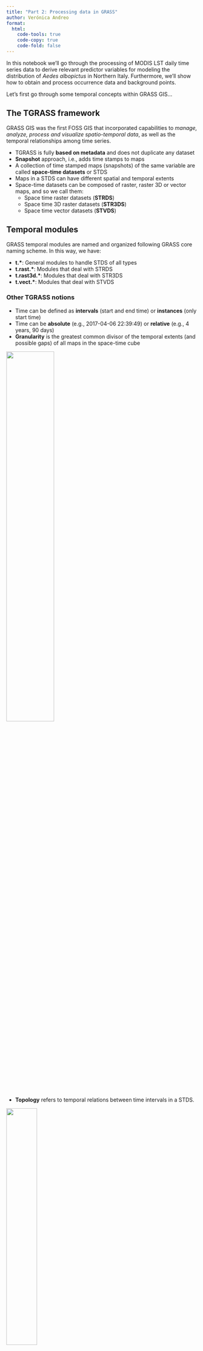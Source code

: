 ```yaml
---
title: "Part 2: Processing data in GRASS"
author: Verónica Andreo
format: 
  html: 
    code-tools: true
    code-copy: true
    code-fold: false
---
```


In this notebook we'll go through the processing of MODIS LST daily time series
data to derive relevant predictor variables for modeling the distribution of
*Aedes albopictus* in Northern Italy. Furthermore, we'll show how to obtain and
process occurrence data and background points.

Let's first go through some temporal concepts within GRASS GIS...


## The TGRASS framework

GRASS GIS was the first FOSS GIS that incorporated capabilities to 
*manage, analyze, process and visualize spatio-temporal data*, as well as 
the temporal relationships among time series.

- TGRASS is fully **based on metadata** and does not duplicate any dataset
- **Snapshot** approach, i.e., adds time stamps to maps
- A collection of time stamped maps (snapshots) of the same variable are called **space-time datasets** or STDS
- Maps in a STDS can have different spatial and temporal extents
- Space-time datasets can be composed of raster, raster 3D or vector maps, and so
we call them:
  - Space time raster datasets (**STRDS**)
  - Space time 3D raster datasets (**STR3DS**)
  - Space time vector datasets (**STVDS**)


## Temporal modules

GRASS temporal modules are named and organized following GRASS core naming
scheme. In this way, we have:

- **t.\***: General modules to handle STDS of all types
- **t.rast.\***: Modules that deal with STRDS
- **t.rast3d.\***: Modules that deal with STR3DS
- **t.vect.\***: Modules that deal with STVDS


### Other TGRASS notions

- Time can be defined as **intervals** (start and end time) or **instances** 
(only start time)
- Time can be **absolute** (e.g., 2017-04-06 22:39:49) or **relative** 
(e.g., 4 years, 90 days)
- **Granularity** is the greatest common divisor of the temporal extents 
(and possible gaps) of all maps in the space-time cube

<img src="https://grass.osgeo.org/grass78/manuals/timeline_2D.jpg" width="50%" align="center"/>

- **Topology** refers to temporal relations between time intervals in a STDS.

<img src="assets/img/studio/temp_relation.png" width="40%"/>


### TGRASS framework and workflow

<img src="assets/img/studio/tgrass_flowchart.png" width="70%" align="center"/>

## Hands-on, let's start

So let's start...

```python
import os
import sys
import subprocess
```

```python
# data directory
homedir = os.path.join(os.path.expanduser('~'), "grass_ncsu_2023")

# GRASS GIS database variables
grassbin = "grass"
grassdata = os.path.join(homedir, "grassdata")
location = "nc_spm_08_grass7"
mapset = "PERMANENT"

# create directories if not already existing
os.makedirs(grassdata, exist_ok=True)
```

```python
print(subprocess.check_output([grassbin, "--config", "version"], text=True))
```

```python
# Ask GRASS GIS where its Python packages are 
sys.path.append(
    subprocess.check_output([grassbin, "--config", "python_path"], text=True).strip()
)
```

```python
# Import the GRASS GIS packages we need
import grass.script as gs
import grass.jupyter as gj

# Start the GRASS GIS Session
session = gj.init(grassdata, location, mapset)
```

```python
# List vector elements in the PERMANENT mapset
gs.list_grouped(type="vector")
```

```python
import folium
```

```python
# Display newly created vector
map1 = gj.Map(width=500, use_region=True)
map1.d_vect(map="railroads")
map1.show()
# python displays are not shown...
```

```python
session.finish
```

#### Importing species records

::: {.panel-tabset}

## GRASS code

```bash
# Import records
v.import input=aedes_albopictus.gpkg 
  output=aedes_albopictus

# List raster maps
g.list type=raster
r.colors map=lst_2014.150_avg color=celsius

# Display records
d.mon wx0
d.rast lst_2014.150_avg
d.vect aedes_albopictus icon=basic/circle \
  size=7 fill_color=black
```

## Map
<img src="assets/img/wx0_aedes_lst.png" width="500px">

:::

You can also get the occurrences directly from GBIF into GRASS
by means of [v.in.pygbif](https://grass.osgeo.org/grass-stable/manuals/addons/v.in.pygbif.html).


#### Creating random background points

::: {.panel-tabset}

## GRASS code

```bash
# Create buffer around Aedes albopictus records
v.buffer input=aedes_albopictus output=aedes_buffer distance=2000

# Set computational region
g.region -p raster=lst_2014.001_avg

# Create a vector mask to limit background points
r.mapcalc expression="MASK = if(lst_2014.001_avg, 1, null())"
r.to.vect input=MASK output=vect_mask type=area

# Subtract buffers from vector mask
v.overlay ainput=vect_mask binput=aedes_buffer operator=xor output=mask_bg

# Generate random background points
v.random output=background_points npoints=1000 restrict=mask_bg seed=3749
```

## Map

<img src="assets/img/points_aedes_background.png" width="500px">

:::

See extra slides for details about [*computational region*](#region) and [*masks*](#mask) in GRASS GIS.


#### Create daily LST STRDS

::: {.panel-tabset}

## GRASS code

```bash
# Create time series 
t.create type=strds temporaltype=absolute \
  output=lst_daily title="Average Daily LST" \
  description="Average daily LST in degree C - 2014-2018"

# Get list of maps 
g.list type=raster pattern="lst_201*" output=list_lst.csv

# Register maps in strds  
t.register -i input=lst_daily file=list_lst.csv \
  increment="1 days" start="2014-01-01"

# Get info about the strds
t.info input=lst_daily
```

## Output

<img src="assets/img/t_info_output.png" width="50%">

:::

See [t.create](https://grass.osgeo.org/grass-stable/manuals/t.create.html) and [t.register](https://grass.osgeo.org/grass-stable/manuals/t.register.html)


### Generate environmental variables from LST STRDS

#### Long term monthly avg, min and max LST

::: {.panel-tabset}

## GRASS code

```bash
for i in $(seq -w 1 12) ; do 
  t.rast.series input=lst_daily method=average \
    where="strftime('%m', start_time)='${i}'" \
    output=lst_average_${i}
  t.rast.series input=lst_daily method=minimum \
    where="strftime('%m', start_time)='${i}'" \
    output=lst_minimum_${i}
  t.rast.series input=lst_daily method=maximum \
    where="strftime('%m', start_time)='${i}'" \
    output=lst_maximum_${i}  
done
```

## Output

<img src="assets/img/list_long_term_avg_lst.png" width="70%">

:::

See [t.rast.series](https://grass.osgeo.org/grass-stable/manuals/t.rast.series.html) manual for further details.


#### Bioclimatic variables

::: {.panel-tabset}

## GRASS code

```bash
# Install extension
g.extension extension=r.bioclim
 
# Estimate temperature related bioclimatic variables
r.bioclim \
  tmin=$(g.list type=raster pattern="lst_minimum_??" separator=",") \
  tmax=$(g.list type=raster pattern="lst_maximum_??" separator=",") \
  tavg=$(g.list type=raster pattern="lst_average_??" separator=",") \
  output=worldclim_ 

# List output maps
g.list type=raster pattern="worldclim*"
```

## Output
<img src="assets/img/list_worldclim_lst.png" width="80%">

## Map

<img src="assets/img/bio1.png" width="50%">

:::

See [r.bioclim](https://grass.osgeo.org/grass-stable/manuals/addons/r.bioclim.html) manual for further details.


#### Spring warming

::: {.panel-tabset}

## GRASS code

```bash
# Annual spring warming: slope(daily Tmean february-march-april)
t.rast.aggregate input=lst_daily output=annual_spring_warming \
  basename=spring_warming suffix=gran \
  method=slope granularity="1 years" \
  where="strftime('%m',start_time)='02' or \
         strftime('%m',start_time)='03' or \
         strftime('%m', start_time)='04'"

# Average spring warming
t.rast.series input=annual_spring_warming \
  output=avg_spring_warming \
  method=average
```

## Map

<img src="assets/img/spring_warming.png" width="50%">

:::

See [t.rast.aggregate](https://grass.osgeo.org/grass-stable/manuals/t.rast.aggregate.html) manual.


#### Autumnal cooling

::: {.panel-tabset}

## GRASS code

```bash
# Annual autumnal cooling: slope(daily Tmean august-september-october)
t.rast.aggregate input=lst_daily output=annual_autumnal_cooling \
  basename=autumnal_cooling suffix=gran \
  method=slope granularity="1 years" \
  where="strftime('%m',start_time)='08' or \
         strftime('%m',start_time)='09' or \
         strftime('%m', start_time)='10'"

# Average autumnal cooling
t.rast.series input=annual_autumnal_cooling \
  output=avg_autumnal_cooling \
  method=average
```

## Map

<img src="assets/img/autumnal_cooling.png" width="51%">

:::


#### Number of days with LSTmean >= 20 and <= 30

::: {.panel-tabset}

## GRASS code

```bash
# Keep only pixels meeting the condition
t.rast.algebra -n \
  expression="tmean_higher20_lower30 = if(lst_daily >= 20.0 && lst_daily <= 30.0, 1, null())" \
  basename=tmean_higher20_lower30 suffix=gran nproc=7

# Count how many times per year the condition is met
t.rast.aggregate input=tmean_higher20_lower30 \
  output=count_tmean_higher20_lower30 \
  basename=tmean_higher20_lower30 suffix=gran \
  method=count granularity="1 years"

# Average number of days with LSTmean >= 20 and <= 30
t.rast.series input=count_tmean_higher20_lower30 \
  output=avg_count_tmean_higher20_lower30 method=average
```

## Map

<img src="assets/img/count_days_higher20_lower30.png" width="50%">

:::

See [t.rast.algebra](https://grass.osgeo.org/grass-stable/manuals/t.rast.algebra.html) manual for further details.


#### Number of consecutive days with LSTmean <= -2.0


```bash
# Create annual mask
t.rast.aggregate input=lst_daily output=annual_mask \
  basename=annual_mask suffix=gran \
  granularity="1 year" method=count

# Replace values by zero
t.rast.mapcalc input=annual_mask output=annual_mask_0 \
  expression="if(annual_mask, 0)" \
  basename=annual_mask_0

# Calculate consecutive days with LST <= -2.0
t.rast.algebra \
  expression="lower_m2_consec_days = annual_mask_0 {+,contains,l} \
  if(lst_daily <= -2.0 && lst_daily[-1] <= -2.0 || \
  lst_daily[1] <= -2.0 && lst_daily <= -2.0, 1, 0)" \
  basename=lower_m2_ suffix=gran nproc=7
```


```bash
# Inspect values
t.rast.list input=lower_m2_consec_days \
  columns=name,start_time,end_time,min,max

# Median number of consecutive days with LST <= -2
t.rast.series input=lower_m2_consec_days \
  output=median_lower_m2_consec_days method=median
```

<img src="assets/img/median_days_lower_m2.png" width="60%">


We have all these maps within GRASS, how do we connect with R now? Let's move to #part2


